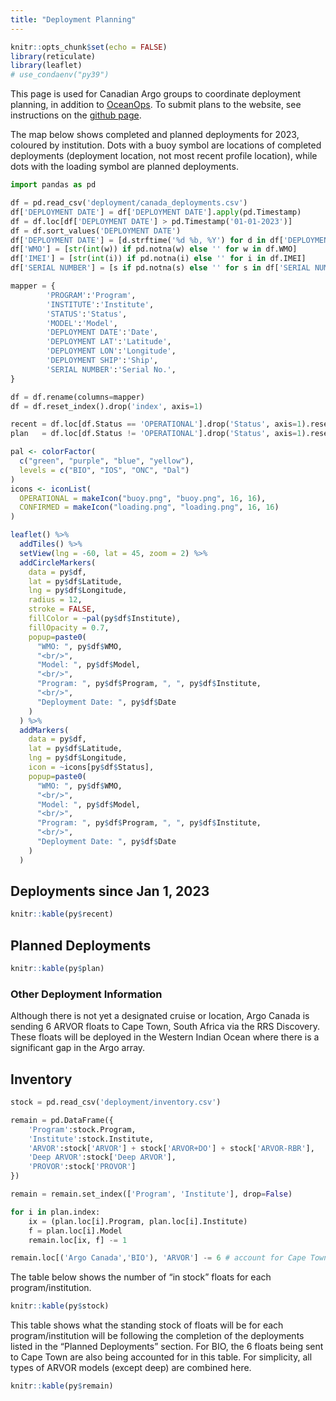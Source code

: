 ```yaml
---
title: "Deployment Planning"
---
```


```r
knitr::opts_chunk$set(echo = FALSE)
library(reticulate)
library(leaflet)
# use_condaenv("py39")
```

This page is used for Canadian Argo groups to coordinate deployment planning, in addition to [OceanOps](https://www.ocean-ops.org/board?t=argo). To submit plans to the website, see instructions on the [github page](https://github.com/ArgoCanada/blog/tree/master/deployment).

The map below shows completed and planned deployments for 2023, coloured by institution. Dots with a buoy symbol are locations of completed deployments (deployment location, not most recent profile location), while dots with the loading symbol are planned deployments.

```python
import pandas as pd

df = pd.read_csv('deployment/canada_deployments.csv')
df['DEPLOYMENT DATE'] = df['DEPLOYMENT DATE'].apply(pd.Timestamp)
df = df.loc[df['DEPLOYMENT DATE'] > pd.Timestamp('01-01-2023')]
df = df.sort_values('DEPLOYMENT DATE')
df['DEPLOYMENT DATE'] = [d.strftime('%d %b, %Y') for d in df['DEPLOYMENT DATE']]
df['WMO'] = [str(int(w)) if pd.notna(w) else '' for w in df.WMO]
df['IMEI'] = [str(int(i)) if pd.notna(i) else '' for i in df.IMEI]
df['SERIAL NUMBER'] = [s if pd.notna(s) else '' for s in df['SERIAL NUMBER']]

mapper = {
    	'PROGRAM':'Program',
        'INSTITUTE':'Institute',
        'STATUS':'Status',
        'MODEL':'Model',
        'DEPLOYMENT DATE':'Date',
        'DEPLOYMENT LAT':'Latitude',
        'DEPLOYMENT LON':'Longitude',
        'DEPLOYMENT SHIP':'Ship',
        'SERIAL NUMBER':'Serial No.',
}

df = df.rename(columns=mapper)
df = df.reset_index().drop('index', axis=1)

recent = df.loc[df.Status == 'OPERATIONAL'].drop('Status', axis=1).reset_index().drop('index', axis=1)
plan   = df.loc[df.Status != 'OPERATIONAL'].drop('Status', axis=1).reset_index().drop('index', axis=1)
```

```r
pal <- colorFactor(
  c("green", "purple", "blue", "yellow"),
  levels = c("BIO", "IOS", "ONC", "Dal")
)
icons <- iconList(
  OPERATIONAL = makeIcon("buoy.png", "buoy.png", 16, 16),
  CONFIRMED = makeIcon("loading.png", "loading.png", 16, 16)
)

leaflet() %>%
  addTiles() %>%
  setView(lng = -60, lat = 45, zoom = 2) %>%
  addCircleMarkers(
    data = py$df,
    lat = py$df$Latitude,
    lng = py$df$Longitude,
    radius = 12,
    stroke = FALSE,
    fillColor = ~pal(py$df$Institute),
    fillOpacity = 0.7,
    popup=paste0(
      "WMO: ", py$df$WMO,
      "<br/>",
      "Model: ", py$df$Model,
      "<br/>",
      "Program: ", py$df$Program, ", ", py$df$Institute,
      "<br/>",
      "Deployment Date: ", py$df$Date
    )
  ) %>%
  addMarkers(
    data = py$df,
    lat = py$df$Latitude,
    lng = py$df$Longitude,
    icon = ~icons[py$df$Status],
    popup=paste0(
      "WMO: ", py$df$WMO,
      "<br/>",
      "Model: ", py$df$Model,
      "<br/>",
      "Program: ", py$df$Program, ", ", py$df$Institute,
      "<br/>",
      "Deployment Date: ", py$df$Date
    )
  )
```

## Deployments since Jan 1, 2023

```r
knitr::kable(py$recent)
```
## Planned Deployments

```r
knitr::kable(py$plan)
```

### Other Deployment Information

Although there is not yet a designated cruise or location, Argo Canada is sending 6 ARVOR floats to Cape Town, South Africa via the RRS Discovery. These floats will be deployed in the Western Indian Ocean where there is a significant gap in the Argo array.

## Inventory

```python
stock = pd.read_csv('deployment/inventory.csv')

remain = pd.DataFrame({
    'Program':stock.Program,
    'Institute':stock.Institute,
    'ARVOR':stock['ARVOR'] + stock['ARVOR+DO'] + stock['ARVOR-RBR'],
    'Deep ARVOR':stock['Deep ARVOR'],
    'PROVOR':stock['PROVOR']
})

remain = remain.set_index(['Program', 'Institute'], drop=False)

for i in plan.index:
    ix = (plan.loc[i].Program, plan.loc[i].Institute)
    f = plan.loc[i].Model
    remain.loc[ix, f] -= 1

remain.loc[('Argo Canada','BIO'), 'ARVOR'] -= 6 # account for Cape Town
```

The table below shows the number of "in stock" floats for each program/institution.

```r
knitr::kable(py$stock)
```

This table shows what the standing stock of floats will be for each program/institution will be following the completion of the deployments listed in the "Planned Deployments" section. For BIO, the 6 floats being sent to Cape Town are also being accounted for in this table. For simplicity, all types of ARVOR models (except deep) are combined here.

```r
knitr::kable(py$remain)
```
